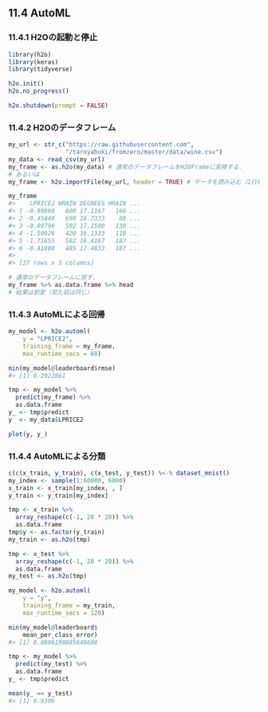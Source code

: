 ## 11.4 AutoML

### 11.4.1 H2Oの起動と停止

```r
library(h2o)
library(keras)
library(tidyverse)

h2o.init()
h2o.no_progress()
```

```r
h2o.shutdown(prompt = FALSE)
```

### 11.4.2 H2Oのデータフレーム

```r
my_url <- str_c("https://raw.githubusercontent.com",
                "/taroyabuki/fromzero/master/data/wine.csv")
my_data <- read_csv(my_url)
my_frame <- as.h2o(my_data) # 通常のデータフレームをH2OFrameに変換する．
# あるいは
my_frame <- h2o.importFile(my_url, header = TRUE) # データを読み込む（1行目はラベル）．
```

```r
my_frame
#>    LPRICE2 WRAIN DEGREES HRAIN ...
#> 1 -0.99868   600 17.1167   160 ...
#> 2 -0.45440   690 16.7333    80 ...
#> 3 -0.80796   502 17.1500   130 ...
#> 4 -1.50926   420 16.1333   110 ...
#> 5 -1.71655   582 16.4167   187 ...
#> 6 -0.41800   485 17.4833   187 ...
#>
#> [27 rows x 5 columns] 

# 通常のデータフレームに戻す．
my_frame %>% as.data.frame %>% head
# 結果は割愛（見た目は同じ）
```

### 11.4.3 AutoMLによる回帰

```r
my_model <- h2o.automl(
    y = "LPRICE2",
    training_frame = my_frame,
    max_runtime_secs = 60)
```

```r
min(my_model@leaderboard$rmse)
#> [1] 0.2922861
```

```r
tmp <- my_model %>%
  predict(my_frame) %>%
  as.data.frame
y_ <- tmp$predict
y  <- my_data$LPRICE2

plot(y, y_)
```

### 11.4.4 AutoMLによる分類

```r
c(c(x_train, y_train), c(x_test, y_test)) %<-% dataset_mnist()
my_index <- sample(1:60000, 6000)
x_train <- x_train[my_index, , ]
y_train <- y_train[my_index]
```

```r
tmp <- x_train %>%
  array_reshape(c(-1, 28 * 28)) %>%
  as.data.frame
tmp$y <- as.factor(y_train)
my_train <- as.h2o(tmp)

tmp <- x_test %>%
  array_reshape(c(-1, 28 * 28)) %>%
  as.data.frame
my_test <- as.h2o(tmp)
```

```r
my_model <- h2o.automl(
    y = "y",
    training_frame = my_train,
    max_runtime_secs = 120)
```

```r
min(my_model@leaderboard$
    mean_per_class_error)
#> [1] 0.0806190885648608
```

```r
tmp <- my_model %>%
  predict(my_test) %>%
  as.data.frame
y_ <- tmp$predict

mean(y_ == y_test)
#> [1] 0.9306
```

